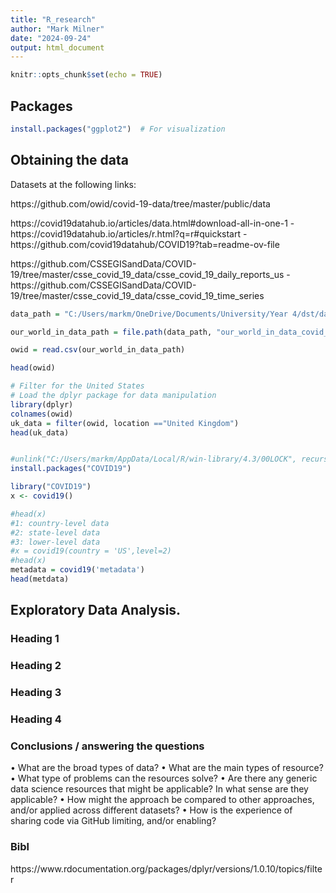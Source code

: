 ```yaml
---
title: "R_research"
author: "Mark Milner"
date: "2024-09-24"
output: html_document
---
```


```r
knitr::opts_chunk$set(echo = TRUE)
```


## Packages 

```r
install.packages("ggplot2")  # For visualization

```

## Obtaining the data 

Datasets at the following links:

https://github.com/owid/covid-19-data/tree/master/public/data

https://covid19datahub.io/articles/data.html#download-all-in-one-1 
- https://covid19datahub.io/articles/r.html?q=r#quickstart
- https://github.com/covid19datahub/COVID19?tab=readme-ov-file

https://github.com/CSSEGISandData/COVID-19/tree/master/csse_covid_19_data/csse_covid_19_daily_reports_us
- https://github.com/CSSEGISandData/COVID-19/tree/master/csse_covid_19_data/csse_covid_19_time_series


```r

data_path = "C:/Users/markm/OneDrive/Documents/University/Year 4/dst/data"

our_world_in_data_path = file.path(data_path, "our_world_in_data_covid_data.csv")

owid = read.csv(our_world_in_data_path)

```

```r
head(owid)
```

```r
# Filter for the United States
# Load the dplyr package for data manipulation
library(dplyr)
colnames(owid)
uk_data = filter(owid, location =="United Kingdom")
head(uk_data)

```


```r

```


```r
#unlink("C:/Users/markm/AppData/Local/R/win-library/4.3/00LOCK", recursive = TRUE)
install.packages("COVID19")
```

```r
library("COVID19")
x <- covid19()
```
```r
#head(x)
#1: country-level data  
#2: state-level data
#3: lower-level data
#x = covid19(country = 'US',level=2)
#head(x)
metadata = covid19('metadata')
head(metdata)
```

## Exploratory Data Analysis.

### Heading 1

### Heading 2 

### Heading 3

### Heading 4

### Conclusions / answering the questions 

• What are the broad types of data?
• What are the main types of resource?
• What type of problems can the resources solve?
• Are there any generic data science resources that might be applicable? In
what sense are they applicable?
• How might the approach be compared to other approaches, and/or applied
across different datasets?
• How is the experience of sharing code via GitHub limiting, and/or enabling?










### Bibl

https://www.rdocumentation.org/packages/dplyr/versions/1.0.10/topics/filter



